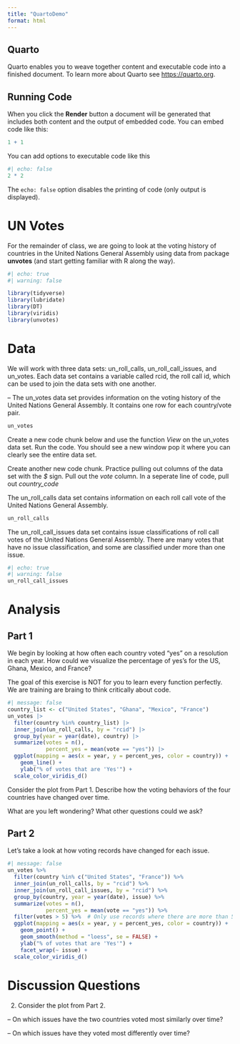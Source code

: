 ```yaml
---
title: "QuartoDemo"
format: html
---
```


## Quarto

Quarto enables you to weave together content and executable code into a finished document. To learn more about Quarto see <https://quarto.org>.

## Running Code

When you click the **Render** button a document will be generated that includes both content and the output of embedded code. You can embed code like this:

```r
1 + 1
```

You can add options to executable code like this

```r
#| echo: false
2 * 2
```

The `echo: false` option disables the printing of code (only output is displayed).

# UN Votes

For the remainder of class, we are going to look at the voting history of countries in the United Nations General Assembly using data from package **unvotes** (and start getting familiar with R along the way).

```r
#| echo: true
#| warning: false

library(tidyverse)
library(lubridate)
library(DT)
library(viridis)
library(unvotes)
```

# Data

We will work with three data sets: un_roll_calls, un_roll_call_issues, and un_votes. Each data set contains a variable called rcid, the roll call id, which can be used to join the data sets with one another.

-- The un_votes data set provides information on the voting history of the United Nations General Assembly. It contains one row for each country/vote pair.

```r
un_votes
```

Create a new code chunk below and use the function *View* on the un_votes data set. Run the code. You should see a new window pop it where you can clearly see the entire data set. 

Create another new code chunk. Practice pulling out columns of the data set with the *$* sign. Pull out the *vote* column. In a seperate line of code, pull out *country_code* 

The un_roll_calls data set contains information on each roll call vote of the United Nations General Assembly.

```r
un_roll_calls
```

The un_roll_call_issues data set contains issue classifications of roll call votes of the United Nations General Assembly. There are many votes that have no issue classification, and some are classified under more than one issue.

```r
#| echo: true
#| warning: false
un_roll_call_issues
```

# Analysis

## Part 1

We begin by looking at how often each country voted "yes" on a resolution in each year. How could we visualize the percentage of yes's for the US, Ghana, Mexico, and France?

The goal of this exercise is NOT for you to learn every function perfectly. We are training are braing to think critically about code. 

```r
#| message: false
country_list <- c("United States", "Ghana", "Mexico", "France")
un_votes |>
  filter(country %in% country_list) |>
  inner_join(un_roll_calls, by = "rcid") |> 
  group_by(year = year(date), country) |>
  summarize(votes = n(),
            percent_yes = mean(vote == "yes")) |>
  ggplot(mapping = aes(x = year, y = percent_yes, color = country)) +
    geom_line() +
    ylab("% of votes that are 'Yes'") +
  scale_color_viridis_d() 
```

Consider the plot from Part 1. Describe how the voting behaviors of the four countries have changed over time.

What are you left wondering? What other questions could we ask? 

## Part 2

Let's take a look at how voting records have changed for each issue.

```r
#| message: false
un_votes %>%
  filter(country %in% c("United States", "France")) %>%
  inner_join(un_roll_calls, by = "rcid") %>%
  inner_join(un_roll_call_issues, by = "rcid") %>%
  group_by(country, year = year(date), issue) %>%
  summarize(votes = n(),
            percent_yes = mean(vote == "yes")) %>%
  filter(votes > 5) %>%  # Only use records where there are more than 5 votes
  ggplot(mapping = aes(x = year, y = percent_yes, color = country)) +
    geom_point() +
    geom_smooth(method = "loess", se = FALSE) + 
    ylab("% of votes that are 'Yes'") +
    facet_wrap(~ issue) +
  scale_color_viridis_d() 
```


# Discussion Questions

2.  Consider the plot from Part 2.

-- On which issues have the two countries voted most similarly over time?

-- On which issues have they voted most differently over time?